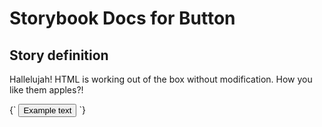 

# Storybook Docs for Button

<Meta title="govtnz-import" />

## Story definition

Hallelujah! HTML is working out of the box without modification.
How you like them apples?!

<Story name="Button" height="100px">
  {` <button class="g-button g-button--secondary">  Example text</button> `}
</Story>
